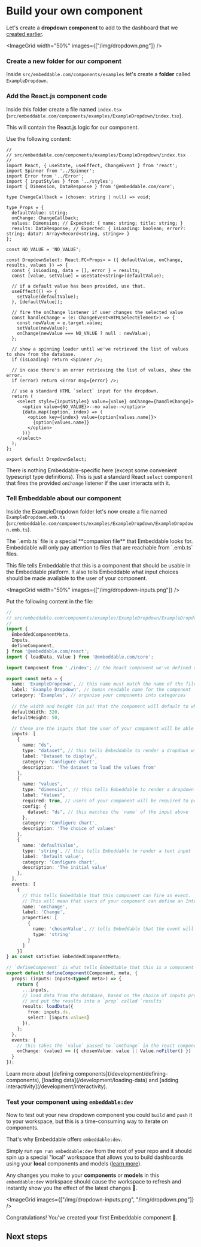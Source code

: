 # Build your own component

Let's create a **dropdown component** to add to the dashboard that we [created earlier](/getting-started/first-embeddable).

<ImageGrid width="50%" images={["/img/dropdown.png"]} />

<Steps>

### Create a new folder for our component

Inside `src/embeddable.com/components/examples` let's create a **folder** called `ExampleDropdown`.

### Add the React.js component code

Inside this folder create a file named `index.tsx` (`src/embeddable.com/components/examples/ExampleDropdown/index.tsx`).

This will contain the React.js logic for our component.

Use the following content:

```tsx
//
// src/embeddable.com/components/examples/ExampleDropdown/index.tsx
//
import React, { useState, useEffect, ChangeEvent } from 'react';
import Spinner from '../Spinner';
import Error from '../Error';
import { inputStyles } from '../styles';
import { Dimension, DataResponse } from '@embeddable.com/core';

type ChangeCallback = (chosen: string | null) => void;

type Props = {
  defaultValue: string;
  onChange: ChangeCallback;
  values: Dimension; // Expected: { name: string; title: string; }
  results: DataResponse; // Expected: { isLoading: boolean; error?: string; data?: Array<Record<string, string>> }
};

const NO_VALUE = 'NO_VALUE';

const DropdownSelect: React.FC<Props> = ({ defaultValue, onChange, results, values }) => {
  const { isLoading, data = [], error } = results;
  const [value, setValue] = useState<string>(defaultValue);

  // if a default value has been provided, use that.
  useEffect(() => {
    setValue(defaultValue);
  }, [defaultValue]);

  // fire the onChange listener if user changes the selected value
  const handleChange = (e: ChangeEvent<HTMLSelectElement>) => {
    const newValue = e.target.value;
    setValue(newValue);
    onChange(newValue === NO_VALUE ? null : newValue);
  };

  // show a spinning loader until we've retrieved the list of values to show from the database.
  if (isLoading) return <Spinner />;

  // in case there's an error retrieving the list of values, show the error.
  if (error) return <Error msg={error} />;

  // use a standard HTML `select` input for the dropdown.
  return (
    <select style={inputStyles} value={value} onChange={handleChange}>
      <option value={NO_VALUE}>--no value--</option>
      {data.map((option, index) => (
        <option key={index} value={option[values.name]}>
          {option[values.name]}
        </option>
      ))}
    </select>
  );
};

export default DropdownSelect;
```

There is nothing Embeddable-specific here (except some convenient typescript type definitions).  This is just a standard React `select` component that fires the provided `onChange` listener if the user interacts with it.


### Tell Embeddable about our component

Inside the ExampleDropdown folder let's now create a file named `ExampleDropdown.emb.ts` (`src/embeddable.com/components/examples/ExampleDropdown/ExampleDropdown.emb.ts`).

<Callout emoji="💡">
The `.emb.ts` file is a special **companion file** that Embeddable looks for.  Embeddable will only pay attention to files that are reachable from `.emb.ts` files.
</Callout>

This file tells Embeddable that this is a component that should be usable in the Embeddable platform.  It also tells Embeddable what input choices should be made available to the user of your component.

<ImageGrid width="50%" images={["/img/dropdown-inputs.png"]} />

Put the following content in the file:

```ts
//
// src/embeddable.com/components/examples/ExampleDropdown/ExampleDropdown.emb.ts
//
import {
  EmbeddedComponentMeta,
  Inputs,
  defineComponent,
} from '@embeddable.com/react';
import { loadData, Value } from '@embeddable.com/core';

import Component from './index'; // the React component we've defined above

export const meta = {
  name: 'ExampleDropdown', // this name must match the name of the file (before the `.emb.ts` part)
  label: 'Example Dropdown', // human readable name for the component
  category: 'Examples', // organise your components into categories
  
  // the width and height (in px) that the component will default to when added to the canvas
  defaultWidth: 320, 
  defaultHeight: 50,

  // these are the inputs that the user of your component will be able to interact with
  inputs: [
    {
      name: "ds",
      type: "dataset", // this tells Embeddable to render a dropdown with the available datasets
      label: "Dataset to display",
      category: 'Configure chart',
      description: 'The dataset to load the values from'
    },
    {
      name: "values",
      type: "dimension", // this tells Embeddable to render a dropdown with the available dimensions
      label: "Values",
      required: true, // users of your component will be required to provide a value for this input.
      config: {
        dataset: "ds", // this matches the `name` of the input above
      },
      category: 'Configure chart',
      description: 'The choice of values'
    },
    {
      name: 'defaultValue',
      type: 'string', // this tells Embeddable to render a text input 
      label: 'Default value',
      category: 'Configure chart',
      description: 'The initial value'
    },
  ],
  events: [
    {
      // this tells Embeddable that this component can fire an event.  
      // This will mean that users of your component can define an Interaction for it (such as setting a variable).
      name: 'onChange',
      label: 'Change',
      properties: [
        {
          name: 'chosenValue', // tells Embeddable that the event will have a payload of one string, called `chosenValue`
          type: 'string'
        }
      ]
    }]
} as const satisfies EmbeddedComponentMeta;

// `defineComponent` is what tells Embeddable that this is a component
export default defineComponent(Component, meta, {
  props: (inputs: Inputs<typeof meta>) => {
    return {
      ...inputs,
      // load data from the database, based on the choice of inputs provided by the user of your component
      // and put the results into a `prop` called `results`
      results: loadData({
        from: inputs.ds, 
        select: [inputs.values] 
      }),
    };
  },
  events: {
    // this takes the `value` passed to `onChange` in the react component, and passes it to `chosenValue` which is defined in the `events` above.
    onChange: (value) => ({ chosenValue: value || Value.noFilter() })
  }
});
```

<Callout emoji="💡">
Learn more about [defining components](/development/defining-components), [loading data](/development/loading-data) and [adding interactivity](/development/interactivity).
</Callout>

### Test your component using `embeddable:dev`

Now to test out your new dropdown component you could `build` and `push` it to your workspace, but this is a time-consuming way to iterate on components.

That's why Embeddable offers `embeddable:dev`.

Simply run `npm run embeddable:dev` from the root of your repo and it should spin up a special "local" workspace that allows you to build dashboards using your **local** components and models ([learn more](/development/local-environment)).

Any changes you make to your **components** or **models** in this `embeddable:dev` workspace should cause the workspace to refresh and instantly show you the effect of the latest changes 🚀.

<ImageGrid images={["/img/dropdown-inputs.png", "/img/dropdown.png"]} />

</Steps>

Congratulations!  You've created your first Embeddable component 🎉.

## Next steps

<CardGrid>
  <LinkCard title="Import starter components" href="./install-starter-kit" icon=""/>
</CardGrid>
